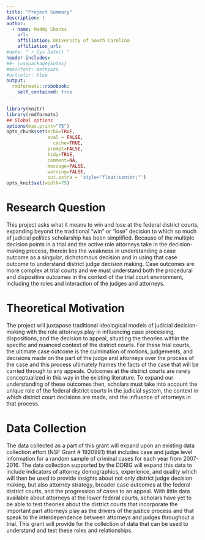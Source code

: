 ```yaml
---
title: "Project Summary"
description: |
author:
  - name: Maddy Shanks 
    url: 
    affiliation: University of South Carolina
    affiliation_url: 
#date: "`r Sys.Date()`"
header-includes:
##- \usepackage{kotex}
#mainfont: mathpazo
#urlcolor: blue
output: 
  rmdformats::robobook:
    self_contained: true
---
```


```r
library(knitr)
library(rmdformats)
## Global options
options(max.print="75")
opts_chunk$set(echo=TRUE,
               eval = FALSE,
	             cache=TRUE,
               prompt=FALSE,
               tidy=TRUE,
               comment=NA,
               message=FALSE,
               warning=FALSE,
               out.extra = 'style="float:center;"')
opts_knit$set(width=75)
```

# Research Question
This project asks what it means to win and lose at the federal district courts, expanding beyond the traditional “win” or “lose” decision to which so much of judicial politics scholarship has been simplified. Because of the multiple decision points in a trial and the active role attorneys take in the decision-making process, therein lies the weakness in understanding a case outcome as a singular, dichotomous decision and in using that case outcome to understand district judge decision making. Case outcomes are more complex at trial courts and we must understand both the procedural and dispositive outcomes in the context of the trial court environment, including the roles and interaction of the judges and attorneys. 

# Theoretical Motivation
The project will juxtapose traditional ideological models of judicial decision-making with the role attorneys play in influencing case processing, dispositions, and the decision to appeal, situating the theories within the specific and nuanced context of the district courts. For these trial courts, the ultimate case outcome is the culmination of motions, judgements, and decisions made on the part of the judge and attorneys over the process of the case and this process ultimately frames the facts of the case that will be carried through to any appeals. Outcomes at the district courts are rarely conceptualized in this way in the existing literature. To expand our understanding of these outcomes then, scholars must take into account the unique role of the federal district courts in the judicial system, the context in which district court decisions are made, and the influence of attorneys in that process. 

# Data Collection
The data collected as a part of this grant will expand upon an existing data collection effort (NSF Grant # 1920991) that includes case and judge level information for a random sample of criminal cases for each year from 2007-2016. The data collection supported by the DDRIG will expand this data to include indicators of attorney demographics, experience, and quality which will then be used to provide insights about not only district judge decision making, but also attorney strategy, broader case outcomes at the federal district courts, and the progression of cases to an appeal.  With little data available about attorneys at the lower federal courts, scholars have yet to be able to test theories about the district courts that incorporate the important part attorneys play as the drivers of the justice process and that speak to the interdependence between attorneys and judges throughout a trial. This grant will provide for the collection of data that can be used to understand and test these roles and relationships.







